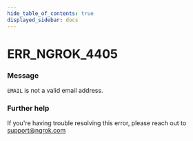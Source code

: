 ```yaml
---
hide_table_of_contents: true
displayed_sidebar: docs
---
```



# ERR_NGROK_4405

### Message
`EMAIL` is not a valid email address.

<ErrorDetails error='err_ngrok_4405' />


### Further help
If you're having trouble resolving this error, please reach out to [support@ngrok.com](mailto:support@ngrok.com?subject=Help%20with%20ERR_NGROK_4405)

